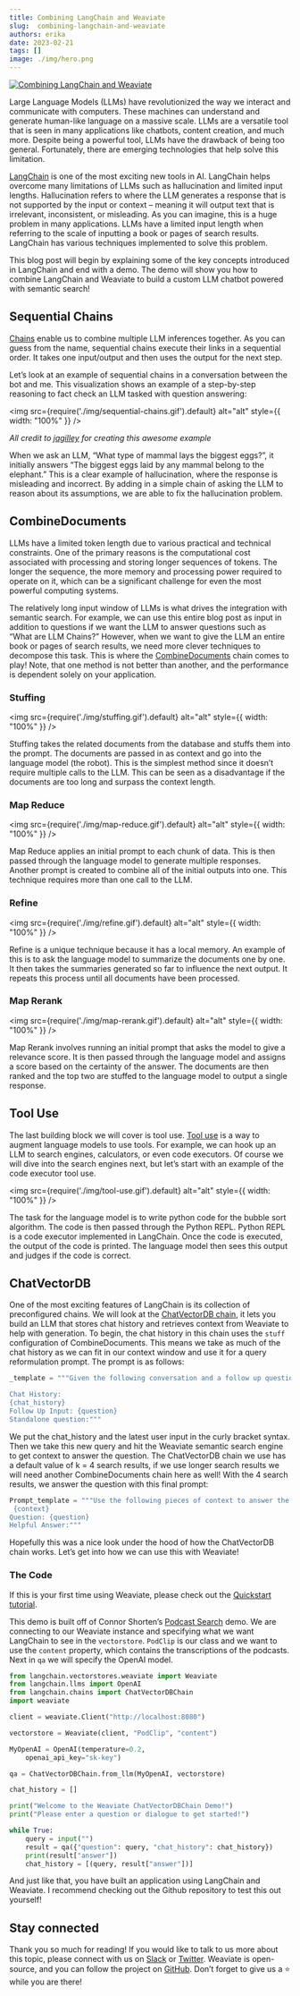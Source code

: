 ```yaml
---
title: Combining LangChain and Weaviate
slug:  combining-langchain-and-weaviate
authors: erika
date: 2023-02-21
tags: []
image: ./img/hero.png
---
```


[![Combining LangChain and Weaviate](./img/hero.png)](/blog/2023-02-21-combining-langchain-and-weaviate/index.mdx)

Large Language Models (LLMs) have revolutionized the way we interact and communicate with computers. These machines can understand and generate human-like language on a massive scale. LLMs are a versatile tool that is seen in many applications like chatbots, content creation, and much more. Despite being a powerful tool, LLMs have the drawback of being too general. Fortunately, there are emerging technologies that help solve this limitation. 

<!-- truncate -->

[LangChain](https://langchain.readthedocs.io/en/latest/) is one of the most exciting new tools in AI. LangChain helps overcome many limitations of LLMs such as hallucination and limited input lengths. Hallucination refers to where the LLM generates a response that is not supported by the input or context – meaning it will output text that is irrelevant, inconsistent, or misleading. As you can imagine, this is a huge problem in many applications. LLMs have a limited input length when referring to the scale of inputting a book or pages of search results. LangChain has various techniques implemented to solve this problem. 

This blog post will begin by explaining some of the key concepts introduced in LangChain and end with a demo. The demo will show you how to combine LangChain and Weaviate to build a custom LLM chatbot powered with semantic search!

## Sequential Chains
[Chains](https://langchain.readthedocs.io/en/latest/modules/chains/getting_started.html) enable us to combine multiple LLM inferences together. As you can guess from the name, sequential chains execute their links in a sequential order. It takes one input/output and then uses the output for the next step. 

Let’s look at an example of sequential chains in a conversation between the bot and me. This visualization shows an example of a step-by-step reasoning to fact check an LLM tasked with question answering:

<img
    src={require('./img/sequential-chains.gif').default}
    alt="alt"
    style={{ width: "100%" }}
/>

<div style = {{textAlign: "center"}}> 

*All credit to [jagilley](https://github.com/jagilley/fact-checker) for creating this awesome example*

</div>

When we ask an LLM, “What type of mammal lays the biggest eggs?”, it initially answers “The biggest eggs laid by any mammal belong to the elephant.” This is a clear example of hallucination, where the response is misleading and incorrect. By adding in a simple chain of asking the LLM to reason about its assumptions, we are able to fix the hallucination problem. 

## CombineDocuments
LLMs have a limited token length due to various practical and technical constraints. One of the primary reasons is the computational cost associated with processing and storing longer sequences of tokens. The longer the sequence, the more memory and processing power required to operate on it, which can be a significant challenge for even the most powerful computing systems.

The relatively long input window of LLMs is what drives the integration with semantic search. For example, we can use this entire blog post as input in addition to questions if we want the LLM to answer questions such as “What are LLM Chains?” However, when we want to give the LLM an entire book or pages of search results, we need more clever techniques to decompose this task. This is where the [CombineDocuments](https://langchain.readthedocs.io/en/latest/modules/indexes/combine_docs.html) chain comes to play! Note, that one method is not better than another, and the performance is dependent solely on your application. 

### Stuffing

<img
    src={require('./img/stuffing.gif').default}
    alt="alt"
    style={{ width: "100%" }}
/>

Stuffing takes the related documents from the database and stuffs them into the prompt. The documents are passed in as context and go into the language model (the robot). This is the simplest method since it doesn’t require multiple calls to the LLM. This can be seen as a disadvantage if the documents are too long and surpass the context length. 


### Map Reduce

<img
    src={require('./img/map-reduce.gif').default}
    alt="alt"
    style={{ width: "100%" }}
/>

Map Reduce applies an initial prompt to each chunk of data. This is then passed through the language model to generate multiple responses. Another prompt is created to combine all of the initial outputs into one. This technique requires more than one call to the LLM. 

### Refine

<img
    src={require('./img/refine.gif').default}
    alt="alt"
    style={{ width: "100%" }}
/>

Refine is a unique technique because it has a local memory. An example of this is to ask the language model to summarize the documents one by one. It then takes the summaries generated so far to influence the next output. It repeats this process until all documents have been processed. 

### Map Rerank

<img
    src={require('./img/map-rerank.gif').default}
    alt="alt"
    style={{ width: "100%" }}
/>

Map Rerank involves running an initial prompt that asks the model to give a relevance score. It is then passed through the language model and assigns a score based on the certainty of the answer. The documents are then ranked and the top two are stuffed to the language model to output a single response. 

## Tool Use
The last building block we will cover is tool use. [Tool use](https://langchain.readthedocs.io/en/latest/modules/agents/tools.html?highlight=tool%20use) is a way to augment language models to use tools. For example, we can hook up an LLM to search engines, calculators, or even code executors. Of course we will dive into the search engines next, but let’s start with an example of the code executor tool use.

<img
    src={require('./img/tool-use.gif').default}
    alt="alt"
    style={{ width: "100%" }}
/>

The task for the language model is to write python code for the bubble sort algorithm. The code is then passed through the Python REPL. Python REPL is a code executor implemented in LangChain. Once the code is executed, the output of the code is printed. The language model then sees this output and judges if the code is correct. 

## ChatVectorDB
One of the most exciting features of LangChain is its collection of preconfigured chains. We will look at the [ChatVectorDB chain](https://github.com/hwchase17/langchain/tree/master/langchain/chains/chat_vector_db), it lets you build an LLM that stores chat history and retrieves context from Weaviate to help with generation. To begin, the chat history in this chain uses the `stuff` configuration of CombineDocuments. This means we take as much of the chat history as we can fit in our context window and use it for a query reformulation prompt. The prompt is as follows:

```python
_template = """Given the following conversation and a follow up question, rephrase the follow up question to be a standalone question.

Chat History:
{chat_history}
Follow Up Input: {question}
Standalone question:"""
```

We put the chat_history and the latest user input in the curly bracket syntax. Then we take this new query and hit the Weaviate semantic search engine to get context to answer the question. The ChatVectorDB chain we use has a default value of k = 4 search results, if we use longer search results we will need another CombineDocuments chain here as well! With the 4 search results, we answer the question with this final prompt:

```python
Prompt_template = """Use the following pieces of context to answer the question at the end. If you don't know the answer, just say that you don't know, don't try to make up an answer. 
 {context}
Question: {question}
Helpful Answer:"""
```

Hopefully this was a nice look under the hood of how the ChatVectorDB chain works. Let’s get into how we can use this with Weaviate!

### The Code

If this is your first time using Weaviate, please check out the [Quickstart tutorial](/developers/weaviate/quickstart/end-to-end).

This demo is built off of Connor Shorten’s [Podcast Search](https://github.com/weaviate/weaviate-podcast-search) demo. We are connecting to our Weaviate instance and specifying what we want LangChain to see in the `vectorstore`. `PodClip` is our class and we want to use the `content` property, which contains the transcriptions of the podcasts. Next in `qa` we will specify the OpenAI model. 

```python
from langchain.vectorstores.weaviate import Weaviate
from langchain.llms import OpenAI
from langchain.chains import ChatVectorDBChain
import weaviate

client = weaviate.Client("http://localhost:8080")

vectorstore = Weaviate(client, "PodClip", "content")

MyOpenAI = OpenAI(temperature=0.2, 
    openai_api_key="sk-key")

qa = ChatVectorDBChain.from_llm(MyOpenAI, vectorstore)

chat_history = []

print("Welcome to the Weaviate ChatVectorDBChain Demo!")
print("Please enter a question or dialogue to get started!")

while True:
    query = input("")
    result = qa({"question": query, "chat_history": chat_history})
    print(result["answer"])
    chat_history = [(query, result["answer"])]
```
And just like that, you have built an application using LangChain and Weaviate. I recommend checking out the Github repository to test this out yourself! 

## Stay connected
Thank you so much for reading! If you would like to talk to us more about this topic, please connect with us on [Slack](https://join.slack.com/t/weaviate/shared_invite/zt-goaoifjr-o8FuVz9b1HLzhlUfyfddhw) or [Twitter](https://twitter.com/weaviate_io).
Weaviate is open-source, and you can follow the project on [GitHub](https://github.com/weaviate/weaviate). Don’t forget to give us a ⭐️ while you are there!
